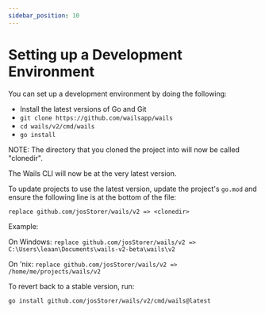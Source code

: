 ```yaml
---
sidebar_position: 10
---
```


# Setting up a Development Environment

You can set up a development environment by doing the following:

- Install the latest versions of Go and Git
- `git clone https://github.com/wailsapp/wails`
- `cd wails/v2/cmd/wails`
- `go install`

NOTE: The directory that you cloned the project into will now be called "clonedir".

The Wails CLI will now be at the very latest version.

To update projects to use the latest version, update the project's `go.mod` and ensure the following line is at the bottom of the file:

`replace github.com/josStorer/wails/v2 => <clonedir>`

Example:

On Windows: `replace github.com/josStorer/wails/v2 => C:\Users\leaan\Documents\wails-v2-beta\wails\v2`

On 'nix: `replace github.com/josStorer/wails/v2 => /home/me/projects/wails/v2`

To revert back to a stable version, run:

`go install github.com/josStorer/wails/v2/cmd/wails@latest`
